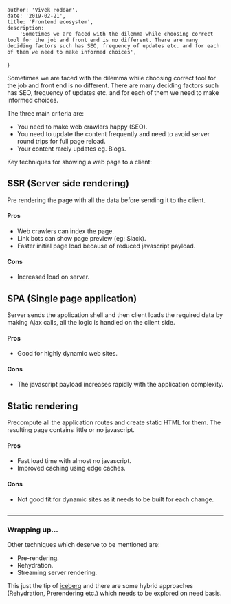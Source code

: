 
	author: 'Vivek Poddar',
	date: '2019-02-21',
	title: 'Frontend ecosystem',
	description:
		'Sometimes we are faced with the dilemma while choosing correct tool for the job and front end is no different. There are many deciding factors such has SEO, frequency of updates etc. and for each of them we need to make informed choices',
}


Sometimes we are faced with the dilemma while choosing correct tool
for the job and front end is no different. There are many deciding
factors such has SEO, frequency of updates etc. and for each of them
we need to make informed choices.

The three main criteria are:

- You need to make web crawlers happy (SEO).
- You need to update the content frequently and need to avoid server round trips for full page reload.
- Your content rarely updates eg. Blogs.

Key techniques for showing a web page to a client:

## SSR (Server side rendering)

Pre rendering the page with all the data before sending it to the client.

#### Pros

- Web crawlers can index the page.
- Link bots can show page preview (eg: Slack).
- Faster initial page load because of reduced javascript payload.

#### Cons

- Increased load on server.

## SPA (Single page application)

Server sends the application shell and then client loads the required data by
making Ajax calls, all the logic is handled on the client side.

#### Pros

- Good for highly dynamic web sites.

#### Cons

- The javascript payload increases rapidly with the application complexity.

## Static rendering

Precompute all the application routes and create static HTML for them.
The resulting page contains little or no javascript.

#### Pros

- Fast load time with almost no javascript.
- Improved caching using edge caches.

#### Cons

- Not good fit for dynamic sites as it needs to be built for each change.

<Image src={reactEcosystem} alt="" />

---

### Wrapping up...

Other techniques which deserve to be mentioned are:

- Pre-rendering.
- Rehydration.
- Streaming server rendering.

This just the tip of [iceberg](https://developers.google.com/web/updates/2019/02/rendering-on-the-web) and there
are some hybrid approaches (Rehydration, Prerendering etc.) which needs to be explored on need basis.
